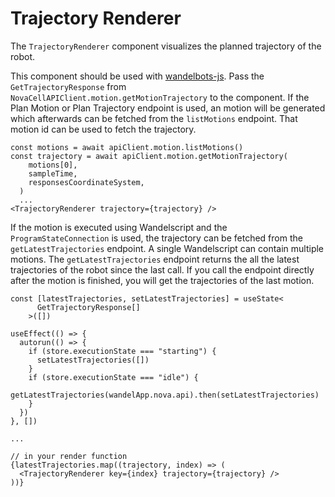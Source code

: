 
<Meta of={TrajectoryRenderer} />

# Trajectory Renderer

The `TrajectoryRenderer` component visualizes the planned trajectory of the robot.

This component should be used with [wandelbots-js](https://github.com/wandelbotsgmbh/wandelbots-js). Pass the `GetTrajectoryResponse` from `NovaCellAPIClient.motion.getMotionTrajectory` to the component.
If the Plan Motion or Plan Trajectory endpoint is used, an motion will be generated which afterwards can be fetched from the `listMotions` endpoint. That motion id can be used to fetch the trajectory.

```tsx
const motions = await apiClient.motion.listMotions()
const trajectory = await apiClient.motion.getMotionTrajectory(
    motions[0],
    sampleTime,
    responsesCoordinateSystem,
  )
  ...
<TrajectoryRenderer trajectory={trajectory} />
```

If the motion is executed using Wandelscript and the `ProgramStateConnection` is used, the trajectory can be fetched from the `getLatestTrajectories` endpoint. A single Wandelscript can contain multiple motions. 
The `getLatestTrajectories` endpoint returns the all the latest trajectories of the robot since the last call. If you call the endpoint directly after the motion is finished, you will get the trajectories of the last motion. 

```tsx
const [latestTrajectories, setLatestTrajectories] = useState<
      GetTrajectoryResponse[]
    >([])

useEffect(() => {
  autorun(() => {
    if (store.executionState === "starting") {
      setLatestTrajectories([])
    }
    if (store.executionState === "idle") {
      getLatestTrajectories(wandelApp.nova.api).then(setLatestTrajectories)
    }
  })
}, [])
    
...

// in your render function
{latestTrajectories.map((trajectory, index) => (
  <TrajectoryRenderer key={index} trajectory={trajectory} />
))}
```

<Story of={TrajectoryRenderer.TrajectoryRendererSt} />